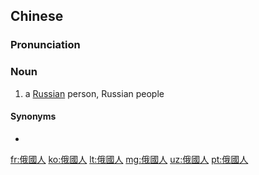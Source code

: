 ==Chinese==
{{zh-forms|s=俄国人|type=21}}

===Pronunciation===
{{zh-pron
|m=éguórén
|c=ngo4 gwok3 jan4
|cat=n
}}

===Noun===
{{zh-noun}}

# a [[Russian]] person, Russian people

====Synonyms====
* {{zh-l|俄羅斯人}}

{{zh-cat|Nationalities}}

[[fr:俄國人]]
[[ko:俄國人]]
[[lt:俄國人]]
[[mg:俄國人]]
[[uz:俄國人]]
[[pt:俄國人]]